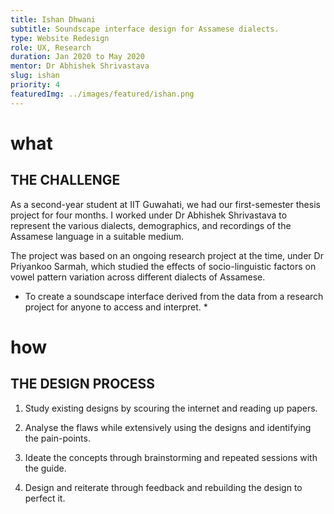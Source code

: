 ```yaml
---
title: Ishan Dhwani
subtitle: Soundscape interface design for Assamese dialects.
type: Website Redesign
role: UX, Research
duration: Jan 2020 to May 2020
mentor: Dr Abhishek Shrivastava
slug: ishan
priority: 4
featuredImg: ../images/featured/ishan.png
---
```


# what
## THE CHALLENGE

As a second-year student at IIT Guwahati, we had our first-semester thesis project for four months. I worked under Dr Abhishek Shrivastava to represent the various dialects, demographics, and recordings of the Assamese language in a suitable medium.

The project was based on an ongoing research project at the time, under Dr Priyankoo Sarmah, which studied the effects of socio-linguistic factors on vowel pattern variation across different dialects of Assamese.

* To create a soundscape interface derived from the data from a research project for anyone to access and interpret. *

# how
## THE DESIGN PROCESS

1. Study existing designs
by scouring the internet and reading up papers.

2. Analyse the flaws
while extensively using the designs and identifying the pain-points.

3. Ideate the concepts
through brainstorming and repeated sessions with the guide.

4. Design and reiterate
through feedback and rebuilding the design to perfect it.
